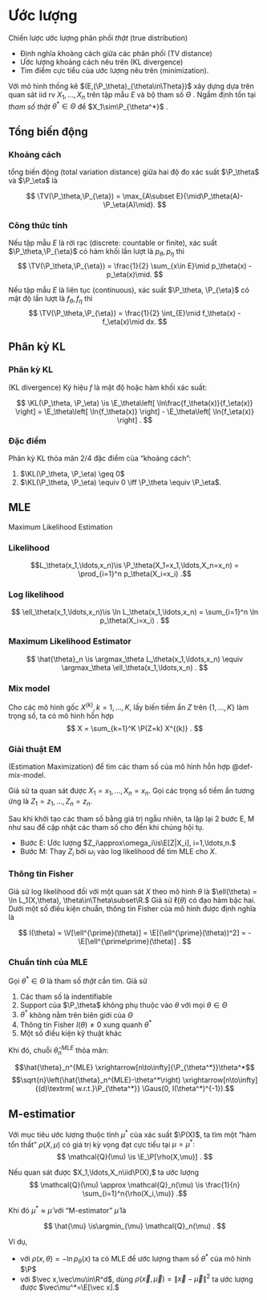 # Ước lượng

Chiến lược ước lượng phân phối *thật* (true distribution)

- Định nghĩa khoảng cách giữa các phân phối (TV distance)
- Ước lượng khoảng cách nêu trên (KL divergence)
- Tìm điểm cực tiểu của ước lượng nêu trên (minimization).

Với mô hình thống kê
$(E,(\P_\theta)_{\theta\in\Theta})$
xây dựng dựa trên quan sát iid rv
$X_1,\ldots,X_n$
trên tập mẫu $E$
và bộ tham số $\Theta$
.
Ngầm định tồn tại
*tham số thật*
$\theta^*\in\Theta$
để
$X_1\sim\P_{\theta^*}$
.

## Tổng biến động

### Khoảng cách
::: {#def-total-variation}
tổng biến động
(total variation distance)
giữa hai độ đo xác suất
$\P_\theta$ và
$\P_\eta$
là

$$
\TV(\P_\theta,\P_{\eta})
=
\max_{A\subset E}{\mid\P_\theta(A)-\P_\eta(A)\mid}.
$$
:::

:::{#thm-total-variation}
### Công thức tính

Nếu tập mẫu $E$ là rời rạc
(discrete: countable or finite),
xác suất
$\P_\theta,\P_{\eta}$
có hàm khối lần lượt là
$p_\theta,p_{\eta}$
thì
$$
\TV(\P_\theta,\P_{\eta}) =
\frac{1}{2}
\sum_{x\in E}\mid p_\theta(x) - p_\eta(x)\mid.
$$

Nếu tập mẫu $E$ là liên tục
(continuous),
xác suất
$\P_\theta, \P_{\eta}$
có mật độ lần lượt là
$f_\theta, f_{\eta}$
thì
$$
\TV(\P_\theta,\P_{\eta}) =
\frac{1}{2}
\int_{E}\mid f_\theta(x) - f_\eta(x)\mid dx.
$$
:::

## Phân kỳ KL

### Phân kỳ KL
:::{#def-kl-divergence}
(KL divergence)
Ký hiệu $f$ là
mật độ
hoặc
hàm khối xác suất:

$$
\KL(\P_\theta, \P_\eta) \is
\E_\theta\left[ \ln\frac{f_\theta(x)}{f_\eta(x)} \right]
=
\E_\theta\left[ \ln{f_\theta(x)} \right]
-
\E_\theta\left[ \ln{f_\eta(x)} \right]
.
$$
:::

### Đặc điểm
:::{#prp-kl-properties}
Phân kỳ KL
thỏa mãn 2/4 đặc điểm của "khoảng cách":

1. $\KL(\P_\theta, \P_\eta) \geq 0$
2. $\KL(\P_\theta, \P_\eta) \equiv 0 \iff \P_\theta \equiv \P_\eta$.
:::

## MLE

Maximum Likelihood Estimation

### Likelihood
:::{#def-likelihood}
$$L_\theta(x_1,\ldots,x_n)\is
\P_\theta(X_1=x_1,\ldots,X_n=x_n)
=
\prod_{i=1}^n p_\theta(X_i=x_i)
.$$
:::

### Log likelihood
:::{#def-likelihood}
$$
\ell_\theta(x_1,\ldots,x_n)\is
\ln
L_\theta(x_1,\ldots,x_n)
=
\sum_{i=1}^n \ln p_\theta(X_i=x_i)
.
$$
:::

### Maximum Likelihood Estimator
:::{#def-mle}

$$
\hat{\theta}_n \is
\argmax_\theta
L_\theta(x_1,\ldots,x_n)
\equiv
\argmax_\theta
\ell_\theta(x_1,\ldots,x_n)
.
$$
:::

### Mix model
:::{#def-mix-model}
Cho
các mô hình gốc
$X^{(k)}, k= 1,\ldots,K,$
lấy
biến tiềm ẩn
$Z$
trên
$\{1,\ldots,K\}$
làm trọng số,
ta có mô hình hỗn hợp
$$
X = \sum_{k=1}^K
\P(Z=k) X^{(k)}
.
$$
:::

### Giải thuật EM
:::{#def-em-alg}
(Estimation Maximization)
để tìm các
tham số của
mô hình hỗn hợp @def-mix-model.

Giả sử ta quan sát được
$X_1=x_1, \ldots, X_n=x_n$.
Gọi các trọng số tiềm ẩn tương ứng là
$Z_1=z_1, \ldots, Z_n=z_n.$

Sau khi khởi tạo các tham số bằng giá trị ngẫu nhiên,
ta
lặp lại 2 bước E, M như sau
để cập nhật các tham số
cho đến khi chúng hội tụ.

- Bước E: Ước lượng $Z_i\approx\omega_i\is\E[Z|X_i], i=1,\ldots,n.$
- Bước M: Thay $Z_i$ bởi $\omega_i$ vào log likelihood để tìm MLE cho $X$.
:::

### Thông tin Fisher
:::{#def-fisher-info}
Giả sử log likelihood đối với một quan sát $X$ theo mô hình $\theta$ là
$\ell(\theta) = \ln L_1(X,\theta), \theta\in\Theta\subset\R.$
Giả sử $\ell(\theta)$ có đạo hàm bậc hai. Dưới một số điều kiện chuẩn,
thông tin Fisher của mô hình được định nghĩa là

$$
I(\theta)
= \V[\ell^{\prime}(\theta)]
= \E[(\ell^{\prime}(\theta))^2]
= -\E[\ell^{\prime\prime}(\theta)]
.
$$
:::

### Chuẩn tính của MLE
:::{#thm-mle-asym}
Gọi $\theta^*\in\Theta$ là tham số *thật* cần tìm. Giả sử

1. Các tham số là indentifiable
2. Support của $\P_\theta$ không phụ thuộc vào $\theta$ với mọi $\theta\in\Theta$
3. $\theta^*$ không nằm trên biên giới của $\Theta$
4. Thông tin Fisher $I(\theta)\neq 0$ xung quanh $\theta^*$
5. Một số điều kiện kỹ thuật khác

Khi đó, chuỗi $\hat{\theta}_n^{MLE}$ thỏa mãn:

$$\hat{\theta}_n^{MLE} \xrightarrow[n\to\infty]{\P_{\theta^*}}\theta^*$$
$$\sqrt{n}\left(\hat{\theta}_n^{MLE}-\theta^*\right)
\xrightarrow[n\to\infty]{(d)\textrm{ w.r.t.}\P_{\theta^*}}
\Gaus(0, I(\theta^*)^{-1}).$$

:::

## M-estimatior
:::{#def-m-est}
Với mục tiêu ước lượng thuộc tính $\mu^*$ của xác suất $\P(X)$,
ta tìm một "hàm tổn thất" $\rho(X,\mu)$ có giá trị kỳ vọng
đạt cực tiểu tại $\mu = \mu^*:$
$$
\mathcal{Q}(\mu)
\is \E_\P[\rho(X,\mu)]
.
$$

Nếu quan sát được $X_1,\ldots,X_n\iid\P(X),$ ta ước lượng
$$
\mathcal{Q}(\mu)
\approx
\mathcal{Q}_n(\mu)
\is
\frac{1}{n} \sum_{i=1}^n{\rho(X_i,\mu)}
.$$

Khi đó $\mu^*\approx\hat{\mu}$ với "M-estimator"
$\hat{\mu}$ là

$$
\hat{\mu}
\is\argmin_{\mu}
\mathcal{Q}_n(\mu)
.
$$
:::

Ví dụ,

- với $\rho(x,\theta) = -\ln p_\theta(x)$ ta có MLE để ước lượng tham số $\theta^*$ của mô hình $\P$
- với $\vec x,\vec\mu\in\R^d$,
dùng $\rho(\vec x,\vec\mu) = \|\vec x-\vec\mu\|^2$
ta ước lượng được $\vec\mu^*=\E[\vec x].$
